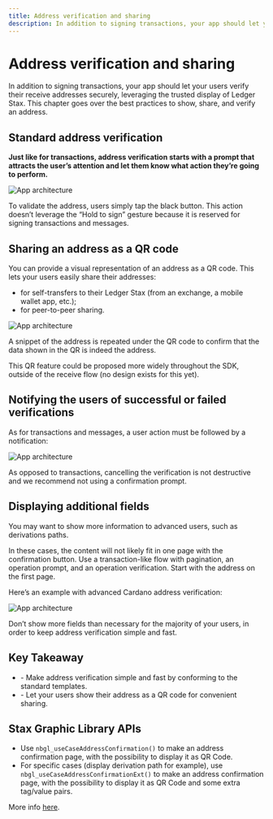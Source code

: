 ```yaml
---
title: Address verification and sharing
description: In addition to signing transactions, your app should let your users verify their receive addresses securely, leveraging the trusted display of Ledger Stax. This chapter goes over the best practices to show, share, and verify an address.
---
```



# Address verification and sharing

In addition to signing transactions, your app should let your users verify their receive addresses securely, leveraging the trusted display of Ledger Stax. This chapter goes over the best practices to show, share, and verify an address.

## Standard address verification

**Just like for transactions, address verification starts with a prompt that attracts the user’s attention and let them know what action they’re going to perform.**

![App architecture](/stax-address-verification.png)

To validate the address, users simply tap the black button. This action doesn’t leverage the “Hold to sign” gesture because it is reserved for signing transactions and messages.

## Sharing an address as a QR code

You can provide a visual representation of an address as a QR code. This lets your users easily share their addresses:
- for self-transfers to their Ledger Stax (from an exchange, a mobile wallet app, etc.);
- for peer-to-peer sharing.

![App architecture](/stax-qr-code.png)

A snippet of the address is repeated under the QR code to confirm that the data shown in the QR is indeed the address.

<Callout type="warning" emoji="⚠️">
  This QR feature could be proposed more widely throughout the SDK, outside of the receive flow (no design exists for this yet).
</Callout>


## Notifying the users of successful or failed verifications

As for transactions and messages, a user action must be followed by a notification:

![App architecture](/stax-address.png)

As opposed to transactions, cancelling the verification is not destructive and we recommend not using a confirmation prompt.

## Displaying additional fields

You may want to show more information to advanced users, such as derivations paths.

In these cases, the content will not likely fit in one page with the confirmation button. Use a transaction-like flow with pagination, an operation prompt, and an operation verification. Start with the address on the first page.

Here’s an example with advanced Cardano address verification:

![App architecture](/stax-address-additional-fields.png)

<Callout type="warning" emoji="⚠️">
  Don’t show more fields than necessary for the majority of your users, in order to keep address verification simple and fast.
</Callout>

## Key Takeaway

<Callout>
	<ul>
		<li>- Make address verification simple and fast by conforming to the standard templates.</li>
		<li>- Let your users show their address as a QR code for convenient sharing.</li>
	</ul>
</Callout>

## Stax Graphic Library APIs

- Use `nbgl_useCaseAddressConfirmation()` to make an address confirmation page, with the possibility to display it as QR Code.
- For specific cases (display derivation path for example), use `nbgl_useCaseAddressConfirmationExt()` to make an address confirmation page, with the possibility to display it as QR Code and some extra tag/value pairs. 

More info [here](./graphic-lib/).

